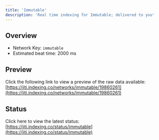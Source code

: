 ```yaml
---
title: 'Immutable'
description: 'Real time indexing for Immutable; delivered to you'
---
```


## Overview
- Network Key: `immutable`
- Estimated beat time: 2000 ms

## Preview
Click the following link to view a preview of the raw data available: [https://jiti.indexing.co/networks/immutable/19860261](https://jiti.indexing.co/networks/immutable/19860261)

## Status
Click here to view the latest status: [https://jiti.indexing.co/status/immutable](https://jiti.indexing.co/status/immutable)
